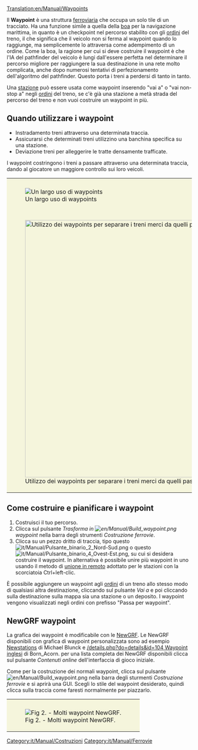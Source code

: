 [[Translation:en/Manual/Waypoints]]

Il '''Waypoint''' è una struttura [[it/Manual/Realizzazione ferrovia|ferroviaria]] che occupa un solo tile di un tracciato. Ha una funzione simile a quella della [[it/Boe|boa]] per la navigazione marittima, in quanto è un checkpoint nel percorso stabilito con gli [[en/Ordini/Iy|ordini]] del treno, il che significa che il veicolo non si ferma al waypoint quando lo raggiunge, ma semplicemente lo attraversa come adempimento di un  ordine. Come la boa, la ragione per cui si deve costruire il waypoint è che l'IA del pathfinder del veicolo è lungi dall'essere perfetta nel determinare il percorso migliore per raggiungere la sua destinazione in una rete molto complicata, anche dopo numerosi tentativi di perfezionamento dell'algoritmo del pathfinder. Questo porta i treni a perdersi di tanto in tanto.

Una [[it/Manual/Stazioni|stazione]] può essere usata come waypoint inserendo "vai a" o "vai non-stop a" negli [[it/Manual/Ordini#opzioni-fermate|ordini]] del treno, se c'è già una stazione a metà strada del percorso del treno e non vuoi costruire un waypoint in più.

== Quando utilizzare i waypoint ==
* Instradamento treni attraverso una determinata traccia.
* Assicurarsi che determinati treni utilizzino una banchina specifica su una stazione.
* Deviazione treni per alleggerire le tratte densamente trafficate.

I waypoint costringono i treni a passare attraverso una determinata traccia, dando al giocatore un maggiore controllo sui loro veicoli.

{|style="border: 0px; margin: 5px auto 25px auto; Border-collapse: separate;" cellspacing="10"
|style="padding: 10px 10px 5px; 10px; background-color: #F5F5DC;"|[[File:en/Manual/Checkpoints.png|center|frame|Un largo uso di waypoints]]
|-
|style="padding: 10px 10px 5px; 10px; background-color: #F5F5DC;"|[[File:it/Manual/Waypoint merci e passeggeri.png|center|thumb|700px|Utilizzo dei waypoints per separare i treni merci da quelli passeggeri.]]
|}

== Come costruire e pianificare i waypoint ==

# Costruisci il tuo percorso.
# Clicca sul pulsante ''Trasforma in [[File:en/Manual/Build waypoint.png]] waypoint'' nella barra degli strumenti ''Costruzione ferrovie''.
# Clicca su un pezzo dritto di traccia,  tipo questo [[File:it/Manual/Pulsante binario 2 Nord-Sud.png]] o questo [[File:it/Manual/Pulsante binario 4 Ovest-Est.png]], su cui si desidera costruire il waypoint. In alternativa è possibile unire più waypoint in uno usando il metodo di [[it/Archive/Manual/Settings/Unire stazioni non adiacenti|unione in remoto]] adottato per le stazioni con la scorciatoia Ctrl+left-clic.

È possibile aggiungere un waypoint agli [[it/Manual/Ordini|ordini]] di un treno allo stesso modo di qualsiasi altra destinazione, cliccando sul pulsante ''Vai a'' e poi cliccando sulla destinazione sulla mappa sia una stazione o un deposito. I waypoint vengono visualizzati negli ordini con prefisso "Passa per waypoint".

== NewGRF waypoint ==
La grafica dei waypoint è modificabile con le [[it/NewGRF|NewGRF]]. Le NewGRF disponibili con grafica di waypoint personalizzata sono ad esempio [http://grfcrawler.tt-forums.net/details.php?do=details&id=13 Newstations] di Michael Blunck e [http://grfcrawler.tt-forums.net /details.php?do=details&id=104 Waypoint inglesi] di Born_Acorn. per una lista completa dei NewGRF disponibili clicca sul pulsante ''Contenuti online'' dell'interfaccia di gioco iniziale.

Come per la costruzione dei normali waypoint, clicca sul pulsante [[File:en/Manual/Build waypoint.png]] nella barra degli sturmenti ''Costruzione ferrovie'' e si aprirà una GUI. Scegli lo stile del waypoint desiderato, quindi clicca sulla traccia come faresti normalmente per piazzarlo.

{|style="border: 0px; margin: 5px auto 25px auto;"
|style="padding: 10px 10px 5px; 10px; background-color: #F5F5DC;"|[[File:en/Manual/Newgrfwayp.png|center|frame|Fig 2. - Molti waypoint NewGRF.]]
|}

[[Category:it/Manual/Costruzioni]]
[[Category:it/Manual/Ferrovie]]